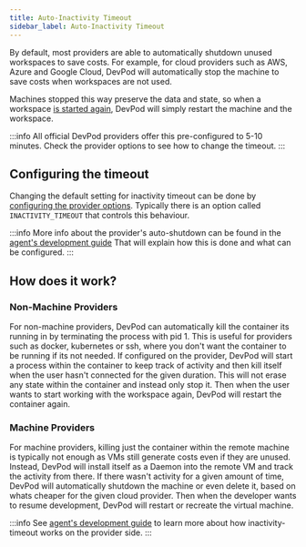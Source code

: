 ```yaml
---
title: Auto-Inactivity Timeout
sidebar_label: Auto-Inactivity Timeout
---
```


By default, most providers are able to automatically shutdown unused workspaces to save costs. For example, for cloud providers such as AWS, Azure and Google Cloud, DevPod will automatically stop the machine to save costs when workspaces are not used.

Machines stopped this way preserve the data and state, so when a workspace [is started again](./connect-to-a-workspace.mdx), DevPod will simply restart the machine and the workspace.

:::info
All official DevPod providers offer this pre-configured to 5-10 minutes. Check the provider options to see how to change the timeout.
:::

## Configuring the timeout

Changing the default setting for inactivity timeout can be done by [configuring the provider options](../managing-providers/add-provider.mdx#set-provider-options). Typically there is an option called `INACTIVITY_TIMEOUT` that controls this behaviour.

:::info
More info about the provider's auto-shutdown can be found in the [agent's development guide](../developing-providers/agent.mdx#machine-providers)
That will explain how this is done and what can be configured.
:::

## How does it work?

### Non-Machine Providers

For non-machine providers, DevPod can automatically kill the container its running in by terminating the process with pid 1. This is useful for providers such as docker, kubernetes or ssh, where you don't want the container to be running if its not needed. If configured on the provider, DevPod will start a process within the container to keep track of activity and then kill itself when the user hasn't connected for the given duration. This will not erase any state within the container and instead only stop it. Then when the user wants to start working with the workspace again, DevPod will restart the container again.

### Machine Providers

For machine providers, killing just the container within the remote machine is typically not enough as VMs still generate costs even if they are unused.
Instead, DevPod will install itself as a Daemon into the remote VM and track the activity from there. If there wasn't activity for a given amount of time, DevPod will automatically shutdown the machine or even delete it, based on whats cheaper for the given cloud provider.
Then when the developer wants to resume development, DevPod will restart or recreate the virtual machine.

:::info
See [agent's development guide](../developing-providers/agent.mdx#machine-providers) to learn more about how inactivity-timeout works on the provider side.
:::
